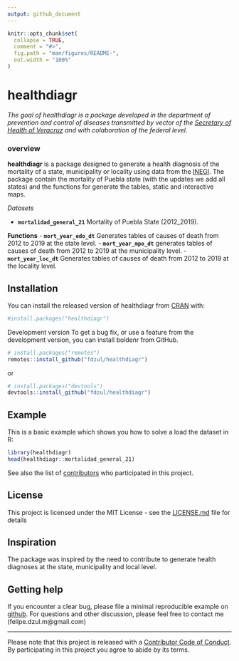 ```yaml
---
output: github_document
---
```


<!-- README.md is generated from README.Rmd. Please edit that file -->

```r
knitr::opts_chunk$set(
  collapse = TRUE,
  comment = "#>",
  fig.path = "man/figures/README-",
  out.width = "100%"
)
```

# healthdiagr

<!-- badges: start -->
<!-- badges: end -->

*The goal of healthdiagr is a package developed in the department of prevention and control of diseases transmitted by vector of the [Secretary of Health of Veracruz](https://www.ssaver.gob.mx/) and with colaboration of the federal level.*

### **overview**

**healthdiagr** is a package designed to generate a health diagnosis of the mortality of a state, municipality or locality using data from the [INEGI](https://www.inegi.org.mx/programas/mortalidad/#Datos_abiertos). The package contain the mortality of Puebla state (with the updates we add all states) and the functions for generate the tables, static and interactive maps.


*Datasets*

  - **`mortalidad_general_21`** Mortality of Puebla State (2012_2019).

**Functions**
  - **`mort_year_edo_dt`** Generates tables of causes of death from 2012 to 2019 at the state level.
  - **`mort_year_mpo_dt`** generates tables of causes of death from 2012 to 2019 at the municipality level.
  - **`mort_year_loc_dt`** Generates tables of causes of death from 2012 to 2019 at the locality level.

## Installation

You can install the released version of healthdiagr from [CRAN](https://CRAN.R-project.org) with:

``` r
#install.packages("healthdiagr")
```

Development version
To get a bug fix, or use a feature from the development version, you can install boldenr from GitHub.

``` r
# install.packages("remotes")
remotes::install_github("fdzul/healthdiagr")
```
or

``` r
# install.packages("devtools")
devtools::install_github("fdzul/healthdiagr")
```

## Example

This is a basic example which shows you how to solve a load the dataset in R:

```r
library(healthdiagr)
head(healthdiagr::mortalidad_general_21)
```



See also the list of [contributors](https://github.com/fdzul/deneggs/contributors) who participated in this project.

## License

This project is licensed under the MIT License - see the [LICENSE.md](LICENSE.md) file for details


## Inspiration

The package was inspired by the need to contribute to generate health diagnoses at the state, municipality and local level.

## Getting help

If you encounter a clear bug, please file a minimal reproducible example
on [github](https://github.com/fdzul/healthdiagr/issues). For questions
and other discussion, please feel free to contact me (felipe.dzul.m@gmail.com)

-----

Please note that this project is released with a [Contributor Code of
Conduct](https://dplyr.tidyverse.org/CODE_OF_CONDUCT). By participating
in this project you agree to abide by its terms.


